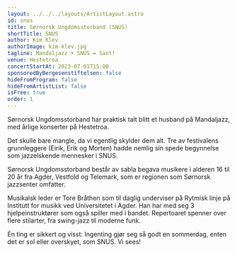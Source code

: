 ```yaml
---
layout: ../../../layouts/ArtistLayout.astro
id: snus
title: Sørnorsk Ungdomsstorband (SNUS)
shortTitle: SNUS
author: Kim Klev
authorImage: kim-klev.jpg
tagline: Mandaljazz + SNUS = Sant!
venue: Hestetroa
concertStartAt: 2023-07-01T15:00
sponsoredByBergesenstiftelsen: false
hideFromProgram: false
hideFromArtistList: false
isFree: true
order: 1
---
```


Sørnorsk Ungdomsstorband har praktisk talt blitt et husband på Mandaljazz, med årlige konserter på Hestetroa.

Det skulle bare mangle, da vi egentlig skylder dem alt. Tre av festivalens grunnleggere (Eirik, Erik og Morten) hadde nemlig sin spede begynnelse som jazzelskende mennesker i SNUS.

Sørnorsk Ungdomsstorband består av sabla begava musikere i alderen 16 til 20 år fra Agder, Vestfold og Telemark, som er regionen som Sørnorsk jazzsenter omfatter.

Musikalsk leder er Tore Bråthen som til daglig underviser på Rytmisk linje på Institutt for musikk ved Universitetet i Agder. Han har med seg 3 hjelpeinstruktører som også spiller med i bandet. Repertoaret spenner over flere stilarter, fra swing-jazz til moderne funk.

Én ting er sikkert og visst: Ingenting gjør seg så godt en sommerdag, enten det er sol eller overskyet, som SNUS. Vi sees!
